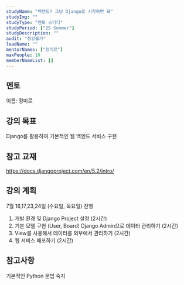 ```yaml
---
studyName: "백엔드? 그냥 Django로 시작하면 돼"
studyImg: ""
studyType: "멘토 스터디"
studyPeriod: ["25 Summer"]
studyDescription: ""
audit: "청강불가"
leadName: ""
mentorNames: ["정미르"]
maxPeople: 10
memberNameList: []
---
```



## 멘토
이름: 정미르  

## 강의 목표
Django를 활용하여 기본적인 웹 백엔드 서비스 구현

## 참고 교재
https://docs.djangoproject.com/en/5.2/intro/

## 강의 계획
7월 16,17,23,24일 (수요일, 목요일) 진행
1. 개발 환경 및 Django Project 설정 (2시간)
2. 기본 모델 구현 (User, Board) Django Admin으로 데이터 관리하기 (2시간)
3. View를 사용해서 데이터를 외부에서 관리하기 (2시간)
4. 웹 서비스 배포하기 (2시간)


## 참고사항
기본적인 Python 문법 숙지
